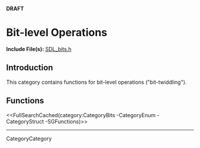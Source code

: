 <!-- #master-page:CategoryTemplate -->
<!-- #master-date:Unknown-Date -->
<!-- pragma camelcase off -->
<!-- format wiki -->
<!-- language en -->

'''DRAFT'''

= Bit-level Operations =



'''Include File(s):''' [http://hg.libsdl.org/SDL/file/default/include/SDL_bits.h SDL_bits.h]




== Introduction ==

This category contains functions for bit-level operations ("bit-twiddling").



<!-- #If this category includes enumerations change CategoryHeader below to the appropriate category name that will be used in the footer of the corresponding API pages.  See the Footer section of the Enumerations Style Guide for details.  Remove the ## in front of the next 2 lines to automatically create a list on the page.  Remove this comment. -->
<!-- #== Enumerations == -->
<!-- #<<FullSearchCached(category:CategoryBits CategoryEnum -SGEnumerations)>> -->


<!-- #If this category includes structures change CategoryHeader below to the appropriate category name that will be used in the footer of the corresponding API pages.  See the Footer section of the Structures Style Guide for details.  Remove the ## in front of the next 2 lines to automatically create a list on the page.  Remove this comment. -->
<!-- #== Structures == -->
<!-- #<<FullSearchCached(category:CategoryBits CategoryStruct -SGStructures)>> -->


<!-- #If this category includes functions change CategoryHeader below to the appropriate category name that will be used in the footer of the corresponding API pages.  See the Footer section of the Functions Style Guide for details.  Remove the ## in front of the next 2 lines to automatically create a list on the page.  Remove this comment. -->
== Functions ==
<<FullSearchCached(category:CategoryBits -CategoryEnum -CategoryStruct -SGFunctions)>>

----
CategoryCategory
